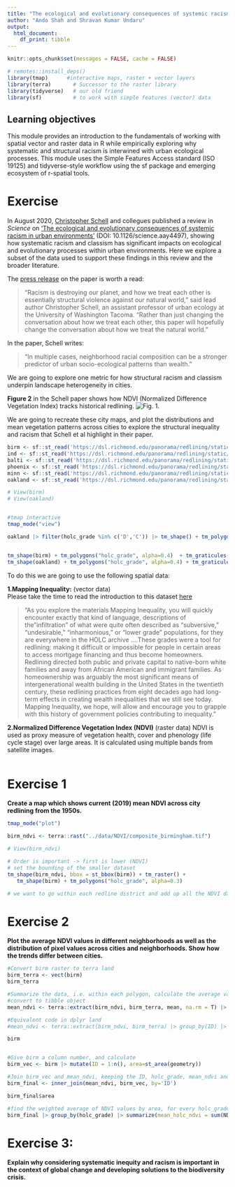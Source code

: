 ```yaml
---
title: "The ecological and evolutionary consequences of systemic racism"
author: "Ando Shah and Shravan Kumar Undaru"
output: 
  html_document:
    df_print: tibble
---
```


```r
knitr::opts_chunk$set(messages = FALSE, cache = FALSE)

# remotes::install_deps()
library(tmap)      #interactive maps, raster + vector layers
library(terra)       # Successor to the raster library
library(tidyverse)   # our old friend
library(sf)          # to work with simple features (vector) data
```

## Learning objectives
This module provides an introduction to the fundamentals of working with spatial vector and raster data in R while empirically exploring why systematic and structural racism is interwined with urban ecological processes. This module uses the Simple Features Access standard (ISO 19125) and tidyverse-style workflow using the sf package and emerging ecosystem of r-spatial tools.

# Exercise 
In August 2020, [Christopher Schell](http://directory.tacoma.uw.edu/employee/cjschell) and collegues published a review in *Science* on ['The ecological and evolutionary consequences of systemic racism in urban environments'](https://science.sciencemag.org/content/early/2020/08/12/science.aay4497) (DOI: 10.1126/science.aay4497), showing how systematic racism and classism  has significant impacts on ecological and evolutionary processes within urban environments. Here we explore a subset of the data used to support these findings in this review and the broader literature.

The [press release](https://www.washington.edu/news/2020/08/13/systemic-racism-has-consequences-for-all-life-in-cities/) on the paper is worth a read:

> “Racism is destroying our planet, and how we treat each other is essentially structural violence against our natural world,” said lead author Christopher Schell, an assistant professor of urban ecology at the University of Washington Tacoma. “Rather than just changing the conversation about how we treat each other, this paper will hopefully change the conversation about how we treat the natural world.”

In the paper, Schell writes: 

 > "In multiple cases, neighborhood racial composition can be a stronger predictor of urban socio-ecological patterns than wealth."

We are going to explore one metric for how structural racism and classism underpin landscape heterogeneity in cities.

**Figure 2** in the Schell paper shows how NDVI (Normalized Difference Vegetation Index) tracks historical redlining.
![Fig. 1.](figures/fig2.png)  

We are going to recreate these city maps, and plot the distributions and mean vegetation patterns across cities to explore the structural inequality and racism that Schell et al highlight in their paper.

```r


birm <- sf::st_read('https://dsl.richmond.edu/panorama/redlining/static/downloads/geojson/ALBirmingham1937.geojson')
ind <- sf::st_read('https://dsl.richmond.edu/panorama/redlining/static/downloads/geojson/INIndianapolis1937.geojson')
balti <- sf::st_read('https://dsl.richmond.edu/panorama/redlining/static/downloads/geojson/MDBaltimore1937.geojson')
phoenix <- sf::st_read('https://dsl.richmond.edu/panorama/redlining/static/downloads/geojson/AZPhoenix19XX.geojson')
minn <- sf::st_read('https://dsl.richmond.edu/panorama/redlining/static/downloads/geojson/MNMinneapolis1937.geojson')
oakland <- sf::st_read('https://dsl.richmond.edu/panorama/redlining/static/downloads/geojson/CAOakland1937.geojson')

# View(birm)
# View(oakland)


#tmap interactive
tmap_mode("view")

oakland |> filter(holc_grade %in% c('D','C')) |> tm_shape() + tm_polygons("holc_grade", alpha=0.4) + tm_graticules() + tm_compass() + tm_legend() 


tm_shape(birm) + tm_polygons("holc_grade", alpha=0.4)  + tm_graticules() + tm_compass() + tm_legend()
tm_shape(oakland) + tm_polygons("holc_grade", alpha=0.4) + tm_graticules() + tm_compass() + tm_legend()

```


To do this we are going to use the following spatial data:  

**1.Mapping Inequality:** (vector data)  
Please take the time to read the introduction to this dataset [here](https://dsl.richmond.edu/panorama/redlining/#loc=3/41.245/-105.469&text=intro)

> "As you explore the materials Mapping Inequality, you will quickly encounter exactly that kind of language, descriptions of the "infiltration" of what were quite often described as "subversive," "undesirable," "inharmonious," or "lower grade" populations, for they are everywhere in the HOLC archive ....These grades were a tool for redlining: making it difficult or impossible for people in certain areas to access mortgage financing and thus become homeowners. Redlining directed both public and private capital to native-born white families and away from African American and immigrant families. As homeownership was arguably the most significant means of intergenerational wealth building in the United States in the twentieth century, these redlining practices from eight decades ago had long-term effects in creating wealth inequalities that we still see today. Mapping Inequality, we hope, will allow and encourage you to grapple with this history of government policies contributing to inequality."

**2.Normalized Difference Vegetation Index (NDVI)** (raster data)
NDVI is used as proxy measure of vegetation health, cover and phenology (life cycle stage) over large areas. It is calculated using multiple bands from satellite images.

```r

```

# Exercise 1
**Create a map which shows current (2019) mean NDVI across city redlining from the 1950s.**

```r


tmap_mode("plot")

birm_ndvi <- terra::rast("../data/NDVI/composite_birmingham.tif")

# View(birm_ndvi)

# Order is important -> first is lower (NDVI)
# set the bounding of the smaller dataset
tm_shape(birm_ndvi, bbox = st_bbox(birm)) + tm_raster() +
   tm_shape(birm) + tm_polygons("holc_grade", alpha=0.3)

# we want to go within each redline district and add up all the NDVI data so it can be compared to other 1930s areas

```

# Exercise 2
**Plot the average NDVI values in different neighborhoods as well as the distribution of pixel values across cities and neighborhoods. Show how the trends differ between cities.**


```r
#Convert birm raster to terra land
birm_terra <- vect(birm)
birm_terra

#Summarize the data, i.e. within each polygon, calculate the average value of NDVI
#convert to tibble object
mean_ndvi <- terra::extract(birm_ndvi, birm_terra, mean, na.rm = T) |> as_tibble()

#Equivalent code in dplyr land
#mean_ndvi <- terra::extract(birm_ndvi, birm_terra) |> group_by(ID) |> summarise(mean_ndvi = mean(NDVI, na.rm=T))

birm


#Give birm a column number, and calculate 
birm_vec <- birm |> mutate(ID = 1:n(), area=st_area(geometry))

#Join birm_vec and mean_ndvi, keeping the ID, holc_grade, mean_ndvi and area
birm_final <- inner_join(mean_ndvi, birm_vec, by='ID')

birm_final$area

#find the weighted average of NDVI values by area, for every holc_grade
birm_final |> group_by(holc_grade) |> summarize(mean_holc_ndvi = sum(NDVI*area) / sum(area), )

```





# Exercise 3: 
**Explain why considering systematic inequity and racism is important in the context of global change and developing solutions to the biodiversity crisis.**

